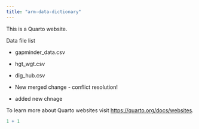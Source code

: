 ```yaml
---
title: "arm-data-dictionary"
---
```


This is a Quarto website.

Data file list

-   gapminder_data.csv

-   hgt_wgt.csv

-   dig_hub.csv

-   New merged change - conflict resolution!

- added new chnage 

To learn more about Quarto websites visit <https://quarto.org/docs/websites>.

```r
1 + 1
```
